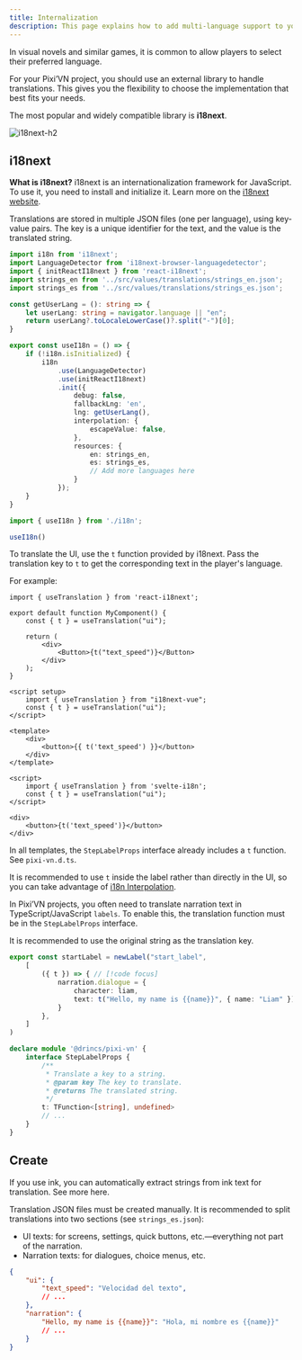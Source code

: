 ```yaml
---
title: Internalization
description: This page explains how to add multi-language support to your Pixi’VN game using i18next, including UI and narration translation strategies. How to translate the visual novel?
---
```



In visual novels and similar games, it is common to allow players to select their preferred language.

For your Pixi’VN project, you should use an external library to handle translations. This gives you the flexibility to choose the implementation that best fits your needs.

The most popular and widely compatible library is **i18next**.

![i18next-h2](/i18next.svg)

## i18next

**What is i18next?** i18next is an internationalization framework for JavaScript. To use it, you need to install and initialize it. Learn more on the [i18next website](https://www.i18next.com/).

Translations are stored in multiple JSON files (one per language), using key-value pairs. The key is a unique identifier for the text, and the value is the translated string.

```ts tab="i18n.ts"
import i18n from 'i18next';
import LanguageDetector from 'i18next-browser-languagedetector';
import { initReactI18next } from 'react-i18next';
import strings_en from '../src/values/translations/strings_en.json';
import strings_es from '../src/values/translations/strings_es.json';

const getUserLang = (): string => {
    let userLang: string = navigator.language || "en";
    return userLang?.toLocaleLowerCase()?.split("-")[0];
}

export const useI18n = () => {
    if (!i18n.isInitialized) {
        i18n
            .use(LanguageDetector)
            .use(initReactI18next)
            .init({
                debug: false,
                fallbackLng: 'en',
                lng: getUserLang(),
                interpolation: {
                    escapeValue: false,
                },
                resources: {
                    en: strings_en,
                    es: strings_es,
                    // Add more languages here
                }
            });
    }
}
```

```ts tab="main.ts"
import { useI18n } from './i18n';

useI18n()
```

<Accordions>

<Accordion title="Translate the UI" id="translate-ui">

To translate the UI, use the `t` function provided by i18next. Pass the translation key to `t` to get the corresponding text in the player's language.

For example:

```tsx tab="React"
import { useTranslation } from 'react-i18next';

export default function MyComponent() {
    const { t } = useTranslation("ui");

    return (
        <div>
            <Button>{t("text_speed")}</Button>
        </div>
    );
}
```

```vue tab="Vue"
<script setup>
    import { useTranslation } from "i18next-vue";
    const { t } = useTranslation("ui");
</script>

<template>
    <div>
        <button>{{ t('text_speed') }}</button>
    </div>
</template>
```

```svelte tab="Svelte"
<script>
    import { useTranslation } from 'svelte-i18n';
    const { t } = useTranslation("ui");
</script>

<div>
    <button>{t('text_speed')}</button>
</div>
```

</Accordion>

<Accordion title="Translate the narration (TypeScript/JavaScript)" id="translate-narration">

<Callout title="Templates" type="info">

In all templates, the `StepLabelProps` interface already includes a `t` function. See `pixi-vn.d.ts`.

</Callout>

<Callout type="info">

It is recommended to use `t` inside the <DynamicLink href="/start/labels">label</DynamicLink> rather than directly in the UI, so you can take advantage of [i18n Interpolation](https://i18next.com/translation-function/interpolation).

</Callout>

In Pixi’VN projects, you often need to translate narration text in TypeScript/JavaScript <DynamicLink href="/start/labels">`labels`</DynamicLink>. To enable this, the translation function must be in the <DynamicLink href="/start/labels#steplabelprops">`StepLabelProps` interface</DynamicLink>.

It is recommended to use the original string as the translation key.

```ts tab="labels/startLabel.ts"
export const startLabel = newLabel("start_label",
    [
        ({ t }) => { // [!code focus]
            narration.dialogue = {
                character: liam,
                text: t("Hello, my name is {{name}}", { name: "Liam" }) // [!code focus]
            }
        },
    ]
)
```

```ts tab="pixi-vn.d.ts"
declare module '@drincs/pixi-vn' {
    interface StepLabelProps {
        /**
         * Translate a key to a string.
         * @param key The key to translate.
         * @returns The translated string.
         */
        t: TFunction<[string], undefined>
        // ...
    }
}
```

</Accordion>

</Accordions>

## Create

<Callout title="ink" type="info">

If you use ink, you can automatically extract strings from ink text for translation. See more <DynamicLink href="/ink/translate">here</DynamicLink>.

</Callout>

Translation JSON files must be created manually. It is recommended to split translations into two sections (see `strings_es.json`):

- <DynamicLink href="/start/interface">UI</DynamicLink> texts: for screens, settings, quick buttons, etc.—everything not part of the narration.
- <DynamicLink href="/start/narration">Narration</DynamicLink> texts: for dialogues, choice menus, etc.

```json tab="locales/strings_es.json"
{
    "ui": {
        "text_speed": "Velocidad del texto",
        // ...
    },
    "narration": {
        "Hello, my name is {{name}}": "Hola, mi nombre es {{name}}"
        // ...
    }
}
```
